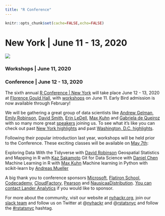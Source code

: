 ```yaml
---
title: "R Conference"
---
```


```r
knitr::opts_chunk$set(cache=FALSE,echo=FALSE)
```

# New York | June 11 - 13, 2020

[![](images/NYR2020.png)](https://rstats.ai/nyr/#about)

### Workshops | June 11, 2020
### Conference | June 12 - 13, 2020

The sixth annual [R Conference | New York](https://rstats.ai/nyr/?utm_source=landeranalytics) will take place June 12 - 13, 2020 at [Florence Gould Hall](https://www.google.com/maps/place/FIAF+French+Institute+Alliance+Fran%C3%A7aise:+Florence+Gould+Hall/@40.763586,-73.9728647,17z/data=!3m1!4b1!4m5!3m4!1s0x89c258effed7b8b9:0xfec6ab518a7647a!8m2!3d40.763586!4d-73.970676), with [workshops](https://rstats.ai/nyr?utm_source=landeranalytics#workshops) on June 11. Early Bird admission is now available through February! 

We will be gathering a great group of data scientists like [Andrew Gelman](https://twitter.com/StatModeling), [Emily Robinson](https://twitter.com/robinson_es), [David Smith](https://twitter.com/revodavid), [Erin LeDell](https://twitter.com/ledell), [Max Kuhn](https://twitter.com/topepos) and [Gabriela de Queiroz](https://twitter.com/gdequeiroz) with so many more great [speakers](https://rstats.ai/nyr?utm_source=landeranalytics#speakers) joining us. To see what it's like you can check out past [New York highlights](https://www.youtube.com/watch?v=4TE3ZX1Q6dc&list=PLlzRFZmxVl9Tyu0itZAPNKAPoQ8PMH7i_) and past [Washington, D.C. highlights](https://www.youtube.com/watch?v=MbbACqguWhA&list=PLlzRFZmxVl9Q5cgX9-DtLmnA_YVRwkTgr&index=1).  


Following their popular introduction last year, workshops will be held prior to the Conference. These exciting classes will be available on [May 7th](https://rstats.ai/nyr?utm_source=landeranalytics#workshops):
 
Exploring Data With the Tidyverse with [David Robinson](http://varianceexplained.org/about?utm_source=landeranalytics)
Geospatial Statistics and Mapping in R with [Kaz Sakamoto](https://www.arch.columbia.edu/faculty/669-kaz-sakamoto?utm_source=landeranalytics)
Git for Data Science with [Daniel Chen](https://chendaniely.github.io/?utm_source=landeranalytics)
Machine Learning in R with [Max Kuhn](https://github.com/topepo?utm_source=landeranalytics)
Machine learning in Python with scikit-learn by [Andreas Mueller](https://amueller.github.io/?utm_source=landeranalytics)

A big thank you to conference sponsors [Microsoft](https://www.microsoft.com/en-us/?utm_source=landeranalytics), [Flatiron School](https://flatironschool.com/?utm_source=landeranalytics), [Codecademy](https://www.codecademy.com/?utm_source=landeranalytics), [CloudFactory](http://www.cloudfactory.com?utm_source=landeranalytics), [Pearson](https://www.pearson.com/us/?utm_source=landeranalytics) and [NausicaaDistribution](https://www.etsy.com/shop/NausicaaDistribution?utm_source=landeranalytics). [You can contact Lander Analytics](https://www.landeranalytics.com/contact?utm_source=landeranalytics) if you would like to sponsor.

For more about the community, visit our website at [nyhackr.org](https://nyhackr.org/?utm_source=nyhackr), join our [slack team](https://nyhackr.slack.com/shared_invite/MTg0ODY4ODE2MjkwLTE0OTUwNTY3NTEtZGYzYzNiOTg2OA) and follow us on Twitter at @[nyhackr](https://twitter.com/nyhackr) and @[rstatsnyc](https://twitter.com/rstatsnyc) and follow the [#rstatsnyc](https://twitter.com/hashtag/rstatsnyc) hashtag.
